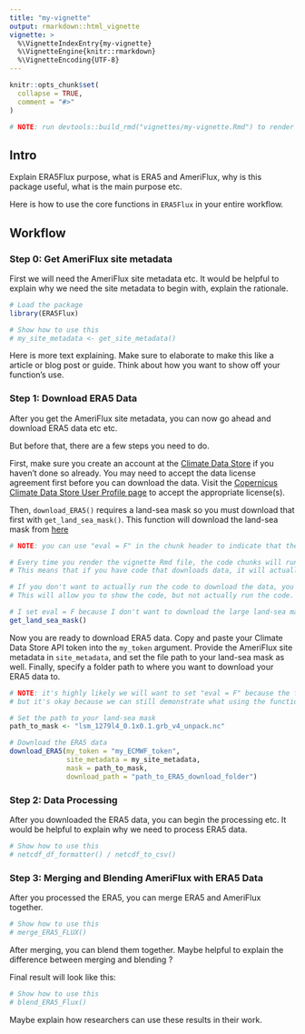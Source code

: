 ```yaml
---
title: "my-vignette"
output: rmarkdown::html_vignette
vignette: >
  %\VignetteIndexEntry{my-vignette}
  %\VignetteEngine{knitr::rmarkdown}
  %\VignetteEncoding{UTF-8}
---
```


```r
knitr::opts_chunk$set(
  collapse = TRUE,
  comment = "#>"
)
```

```r
# NOTE: run devtools::build_rmd("vignettes/my-vignette.Rmd") to render this vignette
```

## Intro 

Explain ERA5Flux purpose, what is ERA5 and AmeriFlux, why is this package useful, what is the main purpose etc.

Here is how to use the core functions in `ERA5Flux` in your entire workflow.

## Workflow 

### Step 0: Get AmeriFlux site metadata

First we will need the AmeriFlux site metadata etc. It would be helpful to explain why we need the site metadata to begin with, explain the rationale.

```r
# Load the package
library(ERA5Flux)

# Show how to use this
# my_site_metadata <- get_site_metadata()
```

Here is more text explaining. Make sure to elaborate to make this like a article or blog post or guide. Think about how you want to show off your function's use. 

### Step 1: Download ERA5 Data

After you get the AmeriFlux site metadata, you can now go ahead and download ERA5 data etc etc. 

But before that, there are a few steps you need to do.

First, make sure you create an account at the [Climate Data Store](https://cds.climate.copernicus.eu/) if you haven't done so already. You may need to accept the data license agreement first before you can download the data. Visit the [Copernicus Climate Data Store User Profile page](https://cds.climate.copernicus.eu/profile) to accept the appropriate license(s). 

Then, `download_ERA5()` requires a land-sea mask so you must download that first with `get_land_sea_mask()`. This function will download the land-sea mask from [here](https://confluence.ecmwf.int/pages/viewpage.action?pageId=140385202#ERA5Land:datadocumentation-parameterlistingParameterlistings)

```r
# NOTE: you can use "eval = F" in the chunk header to indicate that the code will not be run

# Every time you render the vignette Rmd file, the code chunks will run.
# This means that if you have code that downloads data, it will actually download it.

# If you don't want to actually run the code to download the data, you can set "eval = F" in the chunk header.
# This will allow you to show the code, but not actually run the code. 

# I set eval = F because I don't want to download the large land-sea mask every time I render the vignette
get_land_sea_mask()
```

Now you are ready to download ERA5 data. Copy and paste your Climate Data Store API token into the `my_token` argument. Provide the AmeriFlux site metadata in `site_metadata`, and set the file path to your land-sea mask as well. Finally, specify a folder path to where you want to download your ERA5 data to.  

```r
# NOTE: it's highly likely we will want to set "eval = F" because the function requires a secret token
# but it's okay because we can still demonstrate what using the function is supposed to look like

# Set the path to your land-sea mask
path_to_mask <- "lsm_1279l4_0.1x0.1.grb_v4_unpack.nc"

# Download the ERA5 data
download_ERA5(my_token = "my_ECMWF_token",
              site_metadata = my_site_metadata,
              mask = path_to_mask,
              download_path = "path_to_ERA5_download_folder")
```

### Step 2: Data Processing

After you downloaded the ERA5 data, you can begin the processing etc. It would be helpful to explain why we need to process ERA5 data. 

```r
# Show how to use this
# netcdf_df_formatter() / netcdf_to_csv()
```

### Step 3: Merging and Blending AmeriFlux with ERA5 Data

After you processed the ERA5, you can merge ERA5 and AmeriFlux together.

```r
# Show how to use this
# merge_ERA5_FLUX()
```

After merging, you can blend them together. Maybe helpful to explain the difference between merging and blending ?

Final result will look like this: 

```r
# Show how to use this
# blend_ERA5_Flux()
```

Maybe explain how researchers can use these results in their work. 

